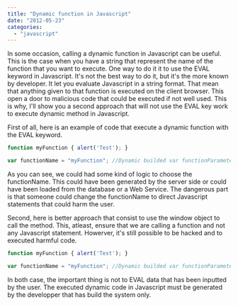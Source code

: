 ```yaml
---
title: "Dynamic function in Javascript"
date: "2012-05-23"
categories: 
  - "javascript"
---
```


In some occasion, calling a dynamic function in Javascript can be useful. This is the case when you have a string that represent the name of the function that you want to execute. One way to do it it to use the EVAL keyword in Javascript. It's not the best way to do it, but it's the more known by developer. It let you evaluate Javascript in a string format. That mean that anything given to that function is executed on the client browser. This open a door to malicious code that could be executed if not well used. This is why, I'll show you a second approach that will not use the EVAL key work to execute dynamic method in Javascript.

First of all, here is an example of code that execute a dynamic function with the EVAL keyword.

```typescript
function myFunction { alert('Test'); }

var functionName = "myFunction"; //Dynamic builded var functionParameter = "firstParameter, secondParameter"; //Dynamic parameters var functionToCall = functionName + "('" + functionParameter + "');"; var ret = eval(functionToCall); 
``` 


As you can see, we could had some kind of logic to choose the functionName. This could have been generated by the server side or could have been loaded from the database or a Web Service. The dangerous part is that someone could change the functionName to direct Javascript statements that could harm the user.

Second, here is better approach that consist to use the window object to call the method. This, atleast, ensure that we are calling a function and not any Javascript statement. Howerver, it's still possible to be hacked and to executed harmful code.

```typescript
function myFunction { alert('Test'); }

var functionName = "myFunction"; //Dynamic builded var functionParameter = "firstParameter, secondParameter"; //Dynamic parameters var functionToCall = window\[functionName\]; var ret = functionToCall(functionParameter); 
``` 


In both case, the important thing is not to EVAL data that has been inputted by the user. The executed dynamic code in Javascript must be generated by the developper that has build the system only.
